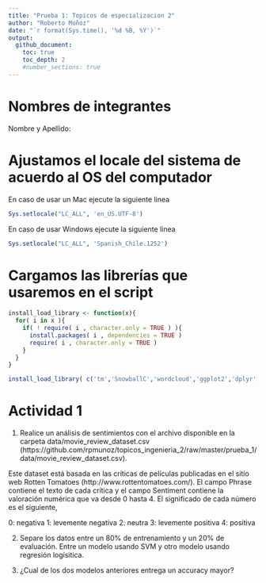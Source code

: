 ```yaml
---
title: "Prueba 1: Topicos de especializacion 2"
author: "Roberto Muñoz"
date: "`r format(Sys.time(), '%d %B, %Y')`"
output:
  github_document:
    toc: true
    toc_depth: 2
    #number_sections: true
---
```


# Nombres de integrantes
Nombre y Apellido:

# Ajustamos el locale del sistema de acuerdo al OS del computador
En caso de usar un Mac ejecute la siguiente linea
```r
Sys.setlocale("LC_ALL", 'en_US.UTF-8')
```

En caso de usar Windows ejecute la siguiente linea
```r
Sys.setlocale("LC_ALL", 'Spanish_Chile.1252')
```

# Cargamos las librerías que usaremos en el script
```r
install_load_library <- function(x){
  for( i in x ){
    if( ! require( i , character.only = TRUE ) ){
      install.packages( i , dependencies = TRUE )
      require( i , character.only = TRUE )
    }
  }
}

install_load_library( c('tm','SnowballC','wordcloud','ggplot2','dplyr','readr','cluster') )
```

# Actividad 1

1. Realice un análisis de sentimientos con el archivo disponible en la carpeta data/movie_review_dataset.csv (https://github.com/rpmunoz/topicos_ingenieria_2/raw/master/prueba_1/data/movie_review_dataset.csv).

Este dataset está basada en las críticas de películas publicadas en el sitio web Rotten Tomatoes (http://www.rottentomatoes.com/). El campo Phrase contiene el texto de cada crítica y el campo Sentiment contiene la valoración numérica que va desde 0 hasta 4. El significado de cada número es el siguiente,

0: negativa
1: levemente negativa
2: neutra
3: levemente positiva
4: positiva

2. Separe los datos entre un 80% de entrenamiento y un 20% de evaluación. Entre un modelo usando SVM y otro modelo usando regresión logísitica.

3. ¿Cual de los dos modelos anteriores entrega un accuracy mayor?